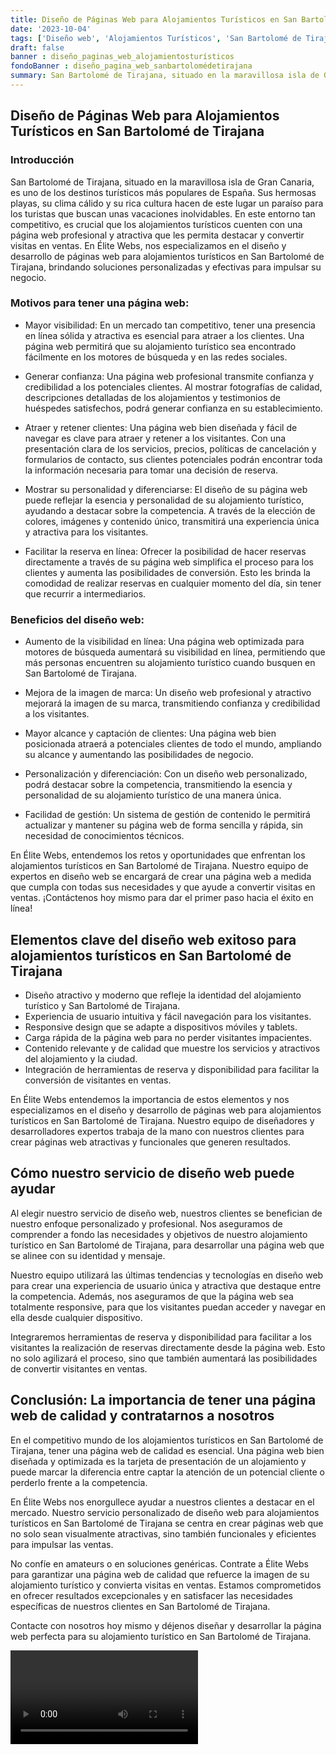 ```yaml
---
title: Diseño de Páginas Web para Alojamientos Turísticos en San Bartolomé de Tirajana
date: '2023-10-04'
tags: ['Diseño web', 'Alojamientos Turísticos', 'San Bartolomé de Tirajana']
draft: false
banner : diseño_paginas_web_alojamientosturísticos
fondoBanner : diseño_pagina_web_sanbartolomédetirajana
summary: San Bartolomé de Tirajana, situado en la maravillosa isla de Gran Canaria, es uno de los destinos turísticos más populares de España. Sus hermosas playas, su clima cálido y su rica cultura hacen de este lugar un paraíso para los turistas que buscan unas vacaciones inolvidables. En este entorno tan competitivo, es crucial que los alojamientos turísticos cuenten con una página web profesional y atractiva que les permita destacar y convertir visitas en ventas. En Élite Webs, nos especializamos en el diseño y desarrollo de páginas web para alojamientos turísticos en San Bartolomé de Tirajana, brindando soluciones personalizadas y efectivas para impulsar su negocio.
---
```


## Diseño de Páginas Web para Alojamientos Turísticos en San Bartolomé de Tirajana

### Introducción

San Bartolomé de Tirajana, situado en la maravillosa isla de Gran Canaria, es uno de los destinos turísticos más populares de España. Sus hermosas playas, su clima cálido y su rica cultura hacen de este lugar un paraíso para los turistas que buscan unas vacaciones inolvidables. En este entorno tan competitivo, es crucial que los alojamientos turísticos cuenten con una página web profesional y atractiva que les permita destacar y convertir visitas en ventas. En Élite Webs, nos especializamos en el diseño y desarrollo de páginas web para alojamientos turísticos en San Bartolomé de Tirajana, brindando soluciones personalizadas y efectivas para impulsar su negocio.

### Motivos para tener una página web:

- Mayor visibilidad: En un mercado tan competitivo, tener una presencia en línea sólida y atractiva es esencial para atraer a los clientes. Una página web permitirá que su alojamiento turístico sea encontrado fácilmente en los motores de búsqueda y en las redes sociales.

- Generar confianza: Una página web profesional transmite confianza y credibilidad a los potenciales clientes. Al mostrar fotografías de calidad, descripciones detalladas de los alojamientos y testimonios de huéspedes satisfechos, podrá generar confianza en su establecimiento.

- Atraer y retener clientes: Una página web bien diseñada y fácil de navegar es clave para atraer y retener a los visitantes. Con una presentación clara de los servicios, precios, políticas de cancelación y formularios de contacto, sus clientes potenciales podrán encontrar toda la información necesaria para tomar una decisión de reserva.

- Mostrar su personalidad y diferenciarse: El diseño de su página web puede reflejar la esencia y personalidad de su alojamiento turístico, ayudando a destacar sobre la competencia. A través de la elección de colores, imágenes y contenido único, transmitirá una experiencia única y atractiva para los visitantes.

- Facilitar la reserva en línea: Ofrecer la posibilidad de hacer reservas directamente a través de su página web simplifica el proceso para los clientes y aumenta las posibilidades de conversión. Esto les brinda la comodidad de realizar reservas en cualquier momento del día, sin tener que recurrir a intermediarios.

### Beneficios del diseño web:

- Aumento de la visibilidad en línea: Una página web optimizada para motores de búsqueda aumentará su visibilidad en línea, permitiendo que más personas encuentren su alojamiento turístico cuando busquen en San Bartolomé de Tirajana.

- Mejora de la imagen de marca: Un diseño web profesional y atractivo mejorará la imagen de su marca, transmitiendo confianza y credibilidad a los visitantes.

- Mayor alcance y captación de clientes: Una página web bien posicionada atraerá a potenciales clientes de todo el mundo, ampliando su alcance y aumentando las posibilidades de negocio.

- Personalización y diferenciación: Con un diseño web personalizado, podrá destacar sobre la competencia, transmitiendo la esencia y personalidad de su alojamiento turístico de una manera única.

- Facilidad de gestión: Un sistema de gestión de contenido le permitirá actualizar y mantener su página web de forma sencilla y rápida, sin necesidad de conocimientos técnicos.

En Élite Webs, entendemos los retos y oportunidades que enfrentan los alojamientos turísticos en San Bartolomé de Tirajana. Nuestro equipo de expertos en diseño web se encargará de crear una página web a medida que cumpla con todas sus necesidades y que ayude a convertir visitas en ventas. ¡Contáctenos hoy mismo para dar el primer paso hacia el éxito en línea!

<GifSeo />

<Cta />

## Elementos clave del diseño web exitoso para alojamientos turísticos en San Bartolomé de Tirajana

- Diseño atractivo y moderno que refleje la identidad del alojamiento turístico y San Bartolomé de Tirajana.
- Experiencia de usuario intuitiva y fácil navegación para los visitantes.
- Responsive design que se adapte a dispositivos móviles y tablets.
- Carga rápida de la página web para no perder visitantes impacientes.
- Contenido relevante y de calidad que muestre los servicios y atractivos del alojamiento y la ciudad.
- Integración de herramientas de reserva y disponibilidad para facilitar la conversión de visitantes en ventas.

En Élite Webs entendemos la importancia de estos elementos y nos especializamos en el diseño y desarrollo de páginas web para alojamientos turísticos en San Bartolomé de Tirajana. Nuestro equipo de diseñadores y desarrolladores expertos trabaja de la mano con nuestros clientes para crear páginas web atractivas y funcionales que generen resultados.

## Cómo nuestro servicio de diseño web puede ayudar

Al elegir nuestro servicio de diseño web, nuestros clientes se benefician de nuestro enfoque personalizado y profesional. Nos aseguramos de comprender a fondo las necesidades y objetivos de nuestro alojamiento turístico en San Bartolomé de Tirajana, para desarrollar una página web que se alinee con su identidad y mensaje.

Nuestro equipo utilizará las últimas tendencias y tecnologías en diseño web para crear una experiencia de usuario única y atractiva que destaque entre la competencia. Además, nos aseguramos de que la página web sea totalmente responsive, para que los visitantes puedan acceder y navegar en ella desde cualquier dispositivo.

Integraremos herramientas de reserva y disponibilidad para facilitar a los visitantes la realización de reservas directamente desde la página web. Esto no solo agilizará el proceso, sino que también aumentará las posibilidades de convertir visitantes en ventas.

## Conclusión: La importancia de tener una página web de calidad y contratarnos a nosotros

En el competitivo mundo de los alojamientos turísticos en San Bartolomé de Tirajana, tener una página web de calidad es esencial. Una página web bien diseñada y optimizada es la tarjeta de presentación de un alojamiento y puede marcar la diferencia entre captar la atención de un potencial cliente o perderlo frente a la competencia.

En Élite Webs nos enorgullece ayudar a nuestros clientes a destacar en el mercado. Nuestro servicio personalizado de diseño web para alojamientos turísticos en San Bartolomé de Tirajana se centra en crear páginas web que no solo sean visualmente atractivas, sino también funcionales y eficientes para impulsar las ventas.

No confíe en amateurs o en soluciones genéricas. Contrate a Élite Webs para garantizar una página web de calidad que refuerce la imagen de su alojamiento turístico y convierta visitas en ventas. Estamos comprometidos en ofrecer resultados excepcionales y en satisfacer las necesidades específicas de nuestros clientes en San Bartolomé de Tirajana.

Contacte con nosotros hoy mismo y déjenos diseñar y desarrollar la página web perfecta para su alojamiento turístico en San Bartolomé de Tirajana.

<Video />

<CtaBot job='Alojamientos Turísticos' city='San Bartolomé de Tirajana'/>

<Gmaps query='San Bartolomé de Tirajana+españa+maps' />